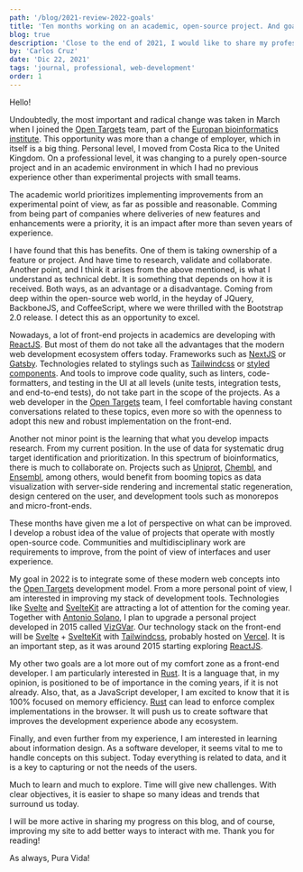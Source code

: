 ```yaml
---
path: '/blog/2021-review-2022-goals'
title: 'Ten months working on an academic, open-source project. And goals for 2022'
blog: true
description: 'Close to the end of 2021, I would like to share my professional perspective of the year. And the plans and goals that come with 2022.'
by: 'Carlos Cruz'
date: 'Dic 22, 2021'
tags: 'journal, professional, web-development'
order: 1
---
```


Hello!

Undoubtedly, the most important and radical change was taken in March when I
joined the [Open Targets](https://www.opentargets.org/ 'Open Targets') team, part of the [Europan bioinformatics institute](https://www.ebi.ac.uk/ 'Europan bioinformatics institute').
This opportunity was more than a change of employer, which in itself is a big
thing. Personal level, I moved from Costa Rica to the United Kingdom. On a
professional level, it was changing to a purely open-source project and in an
academic environment in which I had no previous experience other than
experimental projects with small teams.

The academic world prioritizes implementing improvements from an experimental
point of view, as far as possible and reasonable. Comming from being part of
companies where deliveries of new features and enhancements were a priority,
it is an impact after more than seven years of experience.

I have found that this has benefits. One of them is taking ownership of a
feature or project. And have time to research, validate and collaborate.
Another point, and I think it arises from the above mentioned, is what I
understand as technical debt. It is something that depends on how it is
received. Both ways, as an advantage or a disadvantage. Coming from deep
within the open-source web world, in the heyday of JQuery, BackboneJS, and
CoffeeScript, where we were thrilled with the Bootstrap 2.0 release. I detect
this as an opportunity to excel.

Nowadays, a lot of front-end projects in academics are developing with
[ReactJS](https://reactjs.org/ 'ReactJS'). But most of them do not take all the advantages that the modern web
development ecosystem offers today. Frameworks such as [NextJS](https://nextjs.org/ 'NextJS') or [Gatsby](https://www.gatsbyjs.com/ 'Gatsby').
Technologies related to stylings such as [Tailwindcss](https://tailwindcss.com/ 'Tailwindcss') or [styled components](https://styled-components.com/ 'styled-components'). And
tools to improve code quality, such as linters, code-formatters, and testing
in the UI at all levels (unite tests, integration tests, and end-to-end
tests), do not take part in the scope of the projects. As a web developer in
the [Open Targets](https://www.opentargets.org/ 'Open Targets') team, I feel comfortable having constant conversations
related to these topics, even more so with the openness to adopt this new and
robust implementation on the front-end.

Another not minor point is the learning that what you develop impacts
research. From my current position. In the use of data for systematic drug
target identification and prioritization. In this spectrum of bioinformatics,
there is much to collaborate on. Projects such as [Uniprot](https://www.uniprot.org/ 'Uniprot'), [Chembl](https://www.ebi.ac.uk/chembl/ 'Chembl'), and
[Ensembl](https://www.ensembl.org/index.html 'Ensembl'), among others, would benefit from booming topics as data visualization
with server-side rendering and incremental static regeneration, design
centered on the user, and development tools such as monorepos and
micro-front-ends.

These months have given me a lot of perspective on what can be improved. I
develop a robust idea of the value of projects that operate with mostly
open-source code. Communities and multidisciplinary work are requirements to
improve, from the point of view of interfaces and user experience.

My goal in 2022 is to integrate some of these modern web concepts into the
[Open Targets](https://www.opentargets.org/ 'Open Targets') development model. From a more personal point of view, I am
interested in improving my stack of development tools. Technologies like
[Svelte](https://svelte.dev/ 'Svelte') and [SvelteKit](https://kit.svelte.dev/ 'SvelteKit') are attracting a lot of attention for the coming year.
Together with [Antonio Solano](https://www.antonio-solano.com/), I plan to upgrade a personal project developed
in 2015 called [VizGVar](https://www.carcruz.dev/projects/vizgvar 'VizGVar'). Our technology stack on the front-end will be [Svelte](https://svelte.dev/ 'Svelte') +
[SvelteKit](https://kit.svelte.dev/ 'SvelteKit') with [Tailwindcss](https://tailwindcss.com/ 'Tailwindcss'), probably hosted on [Vercel](https://vercel.com/ 'Vercel'). It is an important
step, as it was around 2015 starting exploring [ReactJS](https://reactjs.org/ 'ReactJS').

My other two goals are a lot more out of my comfort zone as a front-end
developer. I am particularly interested in [Rust](https://www.rust-lang.org/ 'Rust'). It is a language that, in my
opinion, is positioned to be of importance in the coming years, if it is not
already. Also, that, as a JavaScript developer, I am excited to know that it
is 100% focused on memory efficiency. [Rust](https://www.rust-lang.org/ 'Rust') can lead to enforce complex
implementations in the browser. It will push us to create software that
improves the development experience abode any ecosystem.

Finally, and even further from my experience, I am interested in learning
about information design. As a software developer, it seems vital to me to
handle concepts on this subject. Today everything is related to data, and it
is a key to capturing or not the needs of the users.

Much to learn and much to explore. Time will give new challenges. With clear
objectives, it is easier to shape so many ideas and trends that surround us
today.

I will be more active in sharing my progress on this blog, and of course,
improving my site to add better ways to interact with me.
Thank you for reading!

As always, Pura Vida!
